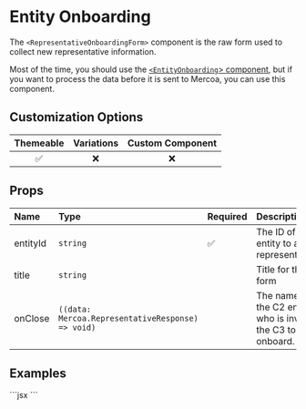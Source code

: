 
# Entity Onboarding

The `<RepresentativeOnboardingForm>` component is the raw form used to collect new representative information.

Most of the time, you should use the [`<EntityOnboarding`> component](/Entity/Onboarding), but if you want to process the data before it is sent to Mercoa, you can use this component.

## Customization Options

| Themeable | Variations | Custom Component |
| :-------: | :--------: | :--------------: |
|    ✅     |     ❌     |        ❌        |

## Props

| Name                | Type                                              | Required | Description                                                     |
| :-------------------| :-------------------------------------------------| :--------| :---------------------------------------------------------------|
| entityId            | `string`                                          |  ✅      | The ID of the entity to add representatives                     |
| title               | `string`                                          |          | Title for the form                                              |
| onClose             | `((data: Mercoa.RepresentativeResponse) => void)` |          | The name of the C2 entity who is inviting the C3 to onboard.    |


## Examples

<ComponentContainer>
  <RepresentativeOnboardingForm entityId={payerEntity.id} type="payor" />
  ```jsx
<RepresentativeOnboardingForm entityId="ent_12345" type="payor" />
  ```
</ComponentContainer>